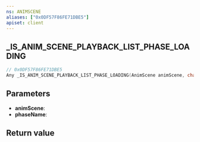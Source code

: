 ```yaml
---
ns: ANIMSCENE
aliases: ["0x0DF57F86FE71DBE5"]
apiset: client
---
```

## _IS_ANIM_SCENE_PLAYBACK_LIST_PHASE_LOADING

```c
// 0x0DF57F86FE71DBE5
Any _IS_ANIM_SCENE_PLAYBACK_LIST_PHASE_LOADING(AnimScene animScene, char* phaseName);
```


## Parameters
* **animScene**:
* **phaseName**:

## Return value